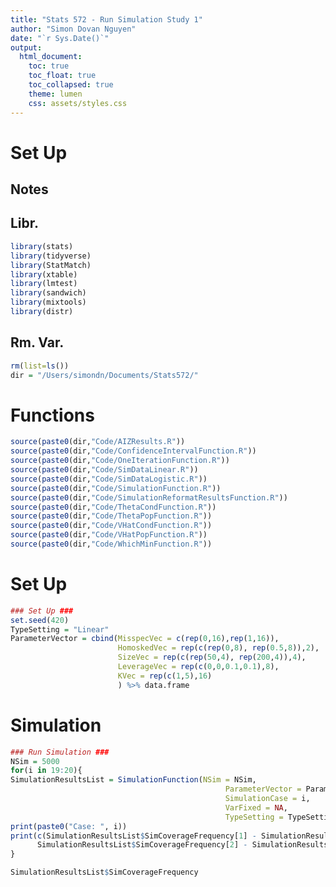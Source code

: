 ```yaml
---
title: "Stats 572 - Run Simulation Study 1"
author: "Simon Dovan Nguyen"
date: "`r Sys.Date()`"
output:
  html_document:
    toc: true
    toc_float: true
    toc_collapsed: true
    theme: lumen
    css: assets/styles.css
---
```


# Set Up
## Notes

## Libr.
```r
library(stats)
library(tidyverse)
library(StatMatch)
library(xtable)
library(lmtest)
library(sandwich)
library(mixtools)
library(distr)
```

## Rm. Var.
```r
rm(list=ls())
dir = "/Users/simondn/Documents/Stats572/"
```

# Functions
```r
source(paste0(dir,"Code/AIZResults.R"))
source(paste0(dir,"Code/ConfidenceIntervalFunction.R"))
source(paste0(dir,"Code/OneIterationFunction.R"))
source(paste0(dir,"Code/SimDataLinear.R"))
source(paste0(dir,"Code/SimDataLogistic.R"))
source(paste0(dir,"Code/SimulationFunction.R"))
source(paste0(dir,"Code/SimulationReformatResultsFunction.R"))
source(paste0(dir,"Code/ThetaCondFunction.R"))
source(paste0(dir,"Code/ThetaPopFunction.R"))
source(paste0(dir,"Code/VHatCondFunction.R"))
source(paste0(dir,"Code/VHatPopFunction.R"))
source(paste0(dir,"Code/WhichMinFunction.R"))
```

# Set Up
```r
### Set Up ###
set.seed(420)
TypeSetting = "Linear"
ParameterVector = cbind(MisspecVec = c(rep(0,16),rep(1,16)),                        # Delta: Misspecification Rate
                        HomoskedVec = rep(c(rep(0,8), rep(0.5,8)),2),                # Gamma: Heteroskedasticity Rate
                        SizeVec = rep(c(rep(50,4), rep(200,4)),4),                   # N: Observations
                        LeverageVec = rep(c(0,0,0.1,0.1),8),                         # rho: Mixture Leverage
                        KVec = rep(c(1,5),16)                                        # K: Parameters
                        ) %>% data.frame
```

# Simulation
```r
### Run Simulation ###
NSim = 5000
for(i in 19:20){
SimulationResultsList = SimulationFunction(NSim = NSim, 
                                                ParameterVector = ParameterVector, 
                                                SimulationCase = i, 
                                                VarFixed = NA,
                                                TypeSetting = TypeSetting)
print(paste0("Case: ", i))
print(c(SimulationResultsList$SimCoverageFrequency[1] - SimulationResultsList$SimCoverageFrequency[3],
      SimulationResultsList$SimCoverageFrequency[2] - SimulationResultsList$SimCoverageFrequency[4]))
}
```


```r
SimulationResultsList$SimCoverageFrequency
```




